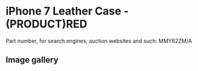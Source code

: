 
# iPhone 7 Leather Case - (PRODUCT)RED

Part number, for search engines, auction websites and such: MMY62ZM/A

## Image gallery

<div style={{ width: "768px" }}>
  <GalleryComponent
    images={[
      {
        original: "/everysource/MMY62.png",
        thumbnail: "/everypreview/MMY62.png",
      },
      {
        original: "/everysource/MMY62_AV1_GOLD.png",
        thumbnail: "/everypreview/MMY62_AV1_GOLD.png",
      },
      {
        original: "/everysource/MMY62_AV1_JET_BLACK.png",
        thumbnail: "/everypreview/MMY62_AV1_JET_BLACK.png",
      },
      {
        original: "/everysource/MMY62_AV1_RED.png",
        thumbnail: "/everypreview/MMY62_AV1_RED.png",
      },
      {
        original: "/everysource/MMY62_AV1_SILVER.png",
        thumbnail: "/everypreview/MMY62_AV1_SILVER.png",
      },
      {
        original: "/everysource/MMY62_AV2.png",
        thumbnail: "/everypreview/MMY62_AV2.png",
      }
    ]}
  />
</div>